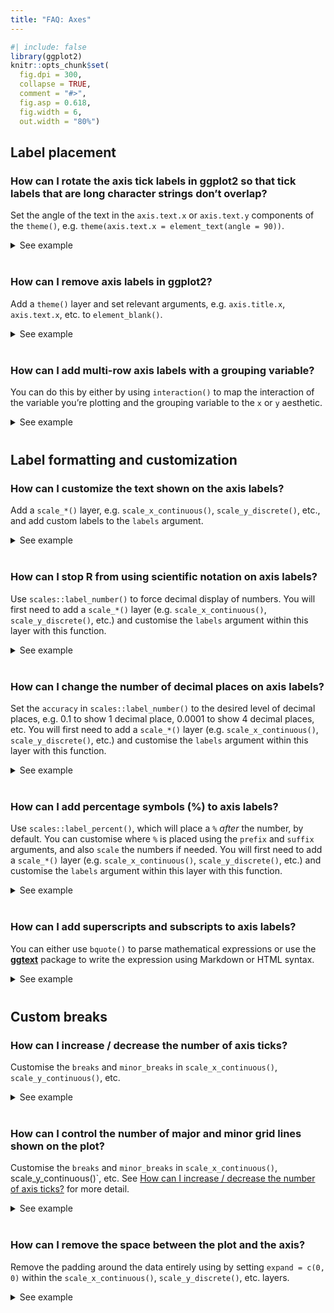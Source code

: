 ```yaml
---
title: "FAQ: Axes"
---
```


```{=html}
<style>
  .content h3 {
    margin-top: -30px !important;
  }
  
  details {
    margin-bottom: 40px;
  }
</style>
```
```r
#| include: false
library(ggplot2)
knitr::opts_chunk$set(
  fig.dpi = 300, 
  collapse = TRUE, 
  comment = "#>",
  fig.asp = 0.618,
  fig.width = 6,
  out.width = "80%")
```

## Label placement

### How can I rotate the axis tick labels in ggplot2 so that tick labels that are long character strings don't overlap?

Set the angle of the text in the `axis.text.x` or `axis.text.y` components of the `theme()`, e.g. `theme(axis.text.x = element_text(angle = 90))`.

<details>

<summary>See example</summary>

In the following plot the labels on the x-axis are overlapping.

```r
#| label: msleep-order-sleep-total
#| fig.alt: "A boxplot showing the total amount of sleep on the y-axis for 19 
#|  taxonomical orders of mammals on the x-axis. The horizontal labels on the 
#|  x-axis for the orders overlap and are unreadable."
ggplot(msleep, aes(x = order, y = sleep_total)) +
  geom_boxplot()
```

-   Rotate axis labels: We can do this by components of the `theme()`, specifically the `axis.text.x` component. Applying some vertical and horizontal justification to the labels centers them at the axis ticks. The `angle` can be set as desired within the 0 to 360 degree range, here we set it to 90 degrees.

```r
#| label: msleep-order-sleep-total-rotate
#| fig.alt: "A boxplot showing the total amount of sleep on the y-axis for 19 
#|  taxonomical orders of mammals on the x-axis. The x-axis labels are oriented
#|  vertically and are readable."
ggplot(msleep, aes(x = order, y = sleep_total)) +
  geom_boxplot() +
  theme(axis.text.x = element_text(angle = 90, vjust = 0.5, hjust = 1))
```

-   Flip the axes: Use the y-axis for long labels.

```r
#| label: msleep-order-sleep-total-flip
#| fig.alt: "A boxplot showing the total amount of sleep on the x-axis for 19
#|  taxonomical orders of mammals on the y-axis. The y-axis labels are oriented
#|  horizontally and are readable."
ggplot(msleep, aes(y = order, x = sleep_total)) +
  geom_boxplot()
```

-   Dodge axis labels: Add a `scale_*()` layer, e.g. `scale_x_continuous()`, `scale_y_discrete()`, etc., and customise the `guide` argument with the `guide_axis()` function. In this case we want to customise the x-axis, and the variable on the x-axis is discrete, so we'll use `scale_x_discrete()`. In the `guide` argument we use the `guide_axis()` and specify how many rows to dodge the labels into with `n.dodge`. This is likely a trial-and-error exercise, depending on the lengths of your labels and the width of your plot. In this case we've settled on 3 rows to render the labels.

```r
#| label: msleep-order-sleep-total-dodge
#| fig.alt: "A boxplot showing the total amount of sleep on the y-axis for 19 
#|  taxonomical orders of mammals on the x-axis. The horizontal labels on the 
#|  x-axis are dodged to three levels so that they remain readable."
ggplot(msleep, aes(x = order, y = sleep_total)) +
  geom_boxplot() +
  scale_x_discrete(guide = guide_axis(n.dodge = 3))
```

-   Omit overlapping labels: Alternatively, you can set `guide_axis(check.overlap = TRUE)` to omit axis labels that overlap. ggplot2 will prioritize the first, last, and middle labels. Note that this option might be more preferable for axes representing variables that have an inherent ordering that is obvious to the audience of the plot, so that it's trivial to guess what the missing labels are. (This is not the case for the following plot.)

```r
#| label: msleep-order-sleep-total-check-overlap
#| fig.alt: "A boxplot showing the total amount of sleep on the y-axis for 19 
#|  taxonomical orders of mammals on the x-axis. Several of the x-axis labels
#|  have been omitted, but the one that remain are readable and don't overlap."
ggplot(msleep, aes(x = order, y = sleep_total)) +
  geom_boxplot() +
  scale_x_discrete(guide = guide_axis(check.overlap = TRUE))
```

</details>

### How can I remove axis labels in ggplot2?

Add a `theme()` layer and set relevant arguments, e.g. `axis.title.x`, `axis.text.x`, etc. to `element_blank()`.

<details>

<summary>See example</summary>

Suppose we want to remove the axis labels entirely.

```r
#| ref-label: msleep-order-sleep-total
#| fig.alt: "A boxplot showing the total amount of sleep on the y-axis for 19 
#|  taxonomical orders of mammals on the x-axis. The horizontal labels on the 
#|  x-axis for the orders overlap and are unreadable."
```

-   Remove x or y axis labels: If you want to modify just one of the axes, you can do so by modifying the components of the `theme()`, setting the elements you want to remove to `element_blank()`. You would replace `x` with `y` for applying the same update to the y-axis. Note the distinction between `axis.title` and `axis.ticks` -- `axis.title` is the name of the variable and `axis.text` is the text accompanying each of the ticks.

```r
#| fig.alt: "A boxplot showing the total amount of sleep on the y-axis for 19
#|  taxonomical orders of mammals on the x-axis. The annotation on the x-axis
#|  is absent."
ggplot(msleep, aes(x = order, y = sleep_total)) +
  geom_boxplot() +
  theme(
    axis.title.x = element_blank(),
    axis.text.x = element_blank(),
    axis.ticks.x = element_blank()
  )
```

-   Remove all axis labels: You can use `theme_void()` to remove all theming elements. Note that this might remove more features than you like. For finer control over the theme, see below.

```r
#| fig.alt: "A boxplot showing the total amount of sleep on the y-axis for 19 
#|  taxonomical orders of mammals on the x-axis. The plot has no axes, 
#|  gridlines or background panel."
ggplot(msleep, aes(x = order, y = sleep_total)) +
  geom_boxplot() + 
  theme_void()
```

</details>

### How can I add multi-row axis labels with a grouping variable?

You can do this by either by using `interaction()` to map the interaction of the variable you're plotting and the grouping variable to the `x` or `y` aesthetic.

<details>

<summary>See example</summary>

Suppose you have the following data on sales for each quarter across two years.

```r
library(tibble)

sales <- tribble(
  ~value, ~quarter, ~year,
  10,     "Q1",     2020,
  15,     "Q2",     2020,
  15,     "Q3",     2020,
  20,     "Q4",     2020,
  10,     "Q1",     2021,
  25,     "Q2",     2021,
  30,     "Q3",     2021,
  30,     "Q4",     2021
)
```

You can create a line plot of these data and facet by `year` to group the quarters for each year together.

```r
#| fig.alt: "A line plot with two panels showing value on the y-axis and four
#|  quarters on the x-axis. The left panel is labelled '2020' and the right
#|  panel is labelled '2021'."
ggplot(sales, aes(x = quarter, y = value, group = 1)) +
  geom_line() +
  facet_wrap(~year)
```

However it might be preferable to plot all points in a single plot and indicate on the x-axis that the first Q1 to Q4 are in 2020 and the second are in 2021.

To achieve this, map the `interaction()` of `quarter` and `year` to the `x` aesthetic.

```r
#| fig.alt: "A line plot with one panel showing value on the y-axis and eight
#|  quarters on the x-axis. The years are appended after each quarter label."
ggplot(sales, aes(x = interaction(quarter, year), y = value, group = 1)) +
  geom_line()
```

This achieves the desired result for the line, however the labeling in the x-axis is very busy and difficult to read.
To clean this up (1) clip the plotting area with `coord_cartesian()`, (2) remove the axis labels and add a wider margin at the bottom of the plot with `theme()`, (3) place axis labels indicating quarters underneath the plot, and (4) underneath those labels, place annotation indicating years.
Note that the x-coordinates of the year labels are manually assigned here, but if you had many more years, you might write some logic to calculate their placement.

```r
#| fig.alt: "A line plot with one panel showing value on the y-axis and eight
#|  quarters on the x-axis. The years are shown in the middle of the first four
#|  and last four quarters. The line touches the panel on the left and right."
ggplot(sales, aes(x = interaction(quarter, year), y = value, group = 1)) +
  geom_line() +
  coord_cartesian(ylim = c(9, 32), expand = FALSE, clip = "off") +
  theme(
    plot.margin = margin(1, 1, 3, 1, "lines"),
    axis.title.x = element_blank(),
    axis.text.x = element_blank()
    ) +
  annotate(geom = "text", x = seq_len(nrow(sales)), y = 8, label = sales$quarter, size = 3) +
  annotate(geom = "text", x = c(2.5, 6.5), y = 6, label = unique(sales$year), size = 4)
```

This approach works with other geoms as well.
For example, you might can create a bar plot representing the same data using the following.

```r
#| fig.alt: "A bar chart with one panel showing value on the y-axis and eight
#|  quarters on the x-axis. The years are shown in the middle of the first four
#|  and last four quarters. The outer bars touch the panel on the left and 
#|  right."
ggplot(sales, aes(x = interaction(quarter, year), y = value)) +
  geom_col() +
  coord_cartesian(ylim = c(0, 32), expand = FALSE, clip = "off") +
  annotate(geom = "text", x = seq_len(nrow(sales)), y = -1, label = sales$quarter, size = 3) +
  annotate(geom = "text", x = c(2.5, 6.5), y = -3, label = unique(sales$year), size = 4) +
  theme(
    plot.margin = margin(1, 1, 3, 1, "lines"),
    axis.title.x = element_blank(),
    axis.text.x = element_blank()
    )
```

If it's undesirable to have the bars flush against the edges of the plot, a similar result can be achieved by leveraging faceting and removing the space between facets to create the appearance of a single plot.
However note that the space between the bars for 2020 Q4 and 2021 Q1 is greater than the space between the other bars.

```r
#| fig.alt: "A bar chart showing value on the y-axis and eight
#|  quarters on the x-axis. The chart appears as a single panel. The years are 
#|  shown in the middle of the first four and last four quarters. The outer bars 
#|  do not touch the panel on the left and right."
ggplot(sales, aes(x = quarter, y = value)) +
  geom_col() +
  facet_wrap(~year, strip.position = "bottom") +
  theme(
    panel.spacing = unit(0, "lines"), 
    strip.background = element_blank(),
    strip.placement = "outside"
    ) +
  labs(x = NULL)
```

</details>

## Label formatting and customization

### How can I customize the text shown on the axis labels?

Add a `scale_*()` layer, e.g. `scale_x_continuous()`, `scale_y_discrete()`, etc., and add custom labels to the `labels` argument.

<details>

<summary>See example</summary>

Suppose you want to give more informative labels for the type of drive train.

```r
#| fig.alt: "A horizontal bar chart showing the number of cars on the x-axis
#|  for each of three types of drive trains on the y-axis. The three drive trains
#|  are labelled from top-to-bottom as 'r', 'f' and '4'."
ggplot(mpg, aes(y = drv)) +
  geom_bar()
```

-   Use the `labels` argument in the appropriate `scale_*()` function. You can find a list of these functions [here](https://ggplot2.tidyverse.org/reference/index.html#section-scales). Type of drive train (`drv`) is a discrete variable on the y-axis, so we'll adjust the labels in `scale_y_discrete()`. One option is to list the labels in the same order as the levels. Note that we start from the bottom and go up, just like we would if the variable was numeric/continuous.

```r
#| fig.alt: "A horizontal bar chart showing the number of cars on the x-axis
#|  for each of three types of drive trains on the y-axis. The three drive trains
#|  are labelled from top-to-bottom as 'Rear wheel drive', 'Front wheel drive' 
#|  and 'Four wheel drive'."
ggplot(mpg, aes(y = drv)) +
  geom_bar() +
  scale_y_discrete(
    labels = c("Four wheel drive", "Front wheel drive", "Rear wheel drive")
  )
```

-   Another approach is to use a named list. This approach not only makes the relabelling more explicit, but it also means you don't need to worry about the order of the levels.

```r
#| fig.alt: "A horizontal bar chart showing the number of cars on the x-axis
#|  for each of three types of drive trains on the y-axis. The three drive trains
#|  are labelled from top-to-bottom as 'Rear wheel drive', 'Front wheel drive' 
#|  and 'Four wheel drive'."
ggplot(mpg, aes(y = drv)) +
  geom_bar() +
  scale_y_discrete(
    labels = c(
      "f" = "Front wheel drive",
      "r" = "Rear wheel drive",
      "4" = "Four wheel drive"
    )
  )
```

</details>

### How can I stop R from using scientific notation on axis labels?

Use `scales::label_number()` to force decimal display of numbers.
You will first need to add a `scale_*()` layer (e.g. `scale_x_continuous()`, `scale_y_discrete()`, etc.) and customise the `labels` argument within this layer with this function.

<details>

<summary>See example</summary>

By default, large numbers on the axis labels in the following plot are shown in scientific notation.

```r
#| fig.alt: "A scatter plot showing the median sale price of housing in Texas
#|  on the x-axis and the total volume of sales on the y-axis. The labels of
#|  both axes are in scientific notation, for example: '1e+09'."
ggplot(txhousing, aes(x = median, y = volume)) +
  geom_point()
```

The [**scales**](https://scales.r-lib.org/) package offers a large number of functions to control the formatting of axis labels and legend keys.
Use `scales::label_number()` to force decimal display of numbers rather than using scientific notation or use `scales::label_comma()` to insert a comma every three digits.

```r
#| fig.alt: "A scatter plot showing the median sale price of housing in Texas
#|  on the x-axis and the total volume of sales on the y-axis. The labels of
#|  the y-axis are written out in full, with commas marking groups of three 
#|  zeroes. The x-axis labels are written out in full, with spaces marking 
#|  groups of three zeroes."
library(scales)
ggplot(txhousing, aes(x = median, y = volume)) +
  geom_point() +
  scale_x_continuous(labels = label_number()) +
  scale_y_continuous(labels = label_comma())
```

</details>

### How can I change the number of decimal places on axis labels?

Set the `accuracy` in `scales::label_number()` to the desired level of decimal places, e.g. 0.1 to show 1 decimal place, 0.0001 to show 4 decimal places, etc.
You will first need to add a `scale_*()` layer (e.g. `scale_x_continuous()`, `scale_y_discrete()`, etc.) and customise the `labels` argument within this layer with this function.

<details>

<summary>See example</summary>

Suppose you want to increase/decrease the number of decimal spaces shown in the axis text in the following plot.

```r
#| fig.alt: "A scatter plot showing the difference in longitude on the x-axis
#|  and difference in latitude on the y-axis for seal movements. The x-axis
#|  labels have one digit after the decimal place. The y-axis labels have two 
#|  digits after the decimal place."
ggplot(seals, aes(x = delta_long, y = delta_lat)) +
  geom_point()
```

The [**scales**](https://scales.r-lib.org/) package offers a large number of functions to control the formatting of axis labels and legend keys.
Use `scales::label_number()` where the `accuracy` argument indicates the number to round to, e.g. 0.1 to show 1 decimal place, 0.0001 to show 4 decimal places, etc.

```r
#| fig.alt: "A scatter plot showing the difference in longitude on the x-axis
#|  and difference in latitude on the y-axis for seal movements. The x-axis
#|  labels have one digit after the decimal place. The y-axis labels have four 
#|  digits after the decimal place."
library(scales)
ggplot(seals, aes(x = delta_long, y = delta_lat)) +
  geom_point() +
  scale_x_continuous(labels = label_number(accuracy = 0.1)) +
  scale_y_continuous(labels = label_number(accuracy = 0.0001))
```

</details>

### How can I add percentage symbols (%) to axis labels?

Use `scales::label_percent()`, which will place a `%` *after* the number, by default.
You can customise where `%` is placed using the `prefix` and `suffix` arguments, and also `scale` the numbers if needed.
You will first need to add a `scale_*()` layer (e.g. `scale_x_continuous()`, `scale_y_discrete()`, etc.) and customise the `labels` argument within this layer with this function.

<details>

<summary>See example</summary>

The variable on the y-axis of the following line plot (`psavert`) indicates the personal savings rate, which is in percentages.

```r
#| fig.alt: "A lineplot showing the personal savings rate over time from 1967
#|   to 2015."
ggplot(economics, aes(x = date, y = psavert, group = 1)) +
  geom_line()
```

With `scales::label_percent()` you can add `%`s after the numbers shown on the axis to make the units more clear.

```r
#| fig.alt: "A lineplot showing the personal savings rate over time from 1967
#|   to 2015. The y-axis labels are appended by percentage signs."
ggplot(economics, aes(x = date, y = psavert, group = 1)) +
  geom_line() +
  scale_y_continuous(labels = scales::label_percent(scale = 1, accuracy = 1))
```

where the `accuracy` argument indicates the number to round to, e.g. 0.1 to show 1 decimal place, 0.0001 to show 4 decimal places, etc.

</details>

### How can I add superscripts and subscripts to axis labels?

You can either use `bquote()` to parse mathematical expressions or use the [**ggtext**](https://wilkelab.org/ggtext/) package to write the expression using Markdown or HTML syntax.

<details>

<summary>See example</summary>

In the following plot `cty` is squared and `hwy` is log transformed.

```r
#| fig.alt: "A scatter plot showing the squared city miles per gallon on the 
#|  x-axis versus the logarithm of highway miles per gallon on the y-axis for 
#|  234 cars."
ggplot(mpg, aes(x = cty^2, y = log(hwy))) +
  geom_point()
```

-   Use `bquote()` function to parse mathematical expressions.

```r
#| fig.alt: "A scatter plot showing the squared city miles per gallon on the 
#|  x-axis versus the base 10 logarithm of highway miles per gallon on the 
#|  y-axis for 234 cars. In the axis titles, the base 10 is indicated in 
#|  subscript on the y-axis and the power 2 is indicated in superscript on
#|  the x-axis."
ggplot(mpg, aes(x = cty^2, y = log(hwy, base = 10))) +
  geom_point() +
  labs(
    x = bquote(cty^2),
    y = bquote(paste(log[10], "(hwy)"))
  )
```

-   If you're already familiar with Markdown and HTML, you might prefer using the [ggtext](https://wilkelab.org/ggtext/) package instead. In Markdown we can write the axis labels as `cty<sup>2</sup>` and `log<sub>10</sub>(hwy)` for x and y axes, respectively. Then, we tell ggplot2 to interpret the axis labels as Markdown and not as plain text by setting `axis.title.x` and `axis.title.y` to `ggtext::element_markdown()`.

```r
#| fig.alt: "A scatter plot showing the squared city miles per gallon on the 
#|  x-axis versus the base 10 logarithm of highway miles per gallon on the 
#|  y-axis for 234 cars. In the axis titles, the base 10 is indicated in 
#|  subscript on the y-axis and the power 2 is indicated in superscript on
#|  the x-axis."
ggplot(mpg, aes(x = cty^2, y = log(hwy, base = 10))) +
  geom_point() +
  labs(
    x = "cty<sup>2</sup>",
    y = "log<sub>10</sub>(hwy)"
  ) +
  theme(
    axis.title.x = ggtext::element_markdown(),
    axis.title.y = ggtext::element_markdown()
    )
```

</details>

## Custom breaks

### How can I increase / decrease the number of axis ticks?

Customise the `breaks` and `minor_breaks` in `scale_x_continuous()`, `scale_y_continuous()`, etc.

<details>

<summary>See example</summary>

Suppose you want to customise the major and minor grid lines on both the x and the y axes of the following plot.

```r
#| fig.alt: "A scatter plot showing city miles per gallon on the x-axis versus 
#|  the highway miles per gallon on the y-axis for 234 cars. The distance
#|  between axis ticks is constant within each axis."
ggplot(mpg, aes(x = cty, y = hwy)) +
  geom_point()
```

You can set `breaks` and `minor_breaks` in `scale_x_continuous()` and `scale_y_continuous()` as desired.
For example, on the x-axis we have major and minor grid breaks defined as a sequence and on the y-axis we have explicitly stated where major breaks should appear as a vector (the value stated are randomly selected for illustrative purposes only, they don't follow a best practice) and we have completely turned off minor grid lines by setting `minor_breaks` to `NULL`.

```r
#| fig.alt: "A scatter plot showing city miles per gallon on the x-axis versus 
#|  the highway miles per gallon on the y-axis for 234 cars. The distance
#|  between axis ticks varies within the y-axis. There are no minor horizontal
#|  grid lines, and there are three minor vertical gridlines between major 
#|  ones."
ggplot(mpg, aes(x = cty, y = hwy)) +
  geom_point() +
  scale_x_continuous(
    breaks = seq(9, 35, 3),
    minor_breaks = seq(8.5, 35.5, 1)
  )  +
  scale_y_continuous(
    breaks = c(12, 23, 36, 41),
    minor_breaks = NULL
  )
```

</details>

### How can I control the number of major and minor grid lines shown on the plot?

Customise the `breaks` and `minor_breaks` in `scale_x_continuous()`, scale_y\_continuous()\`, etc.
See [How can I increase / decrease the number of axis ticks?](#how-can-i-increase-decrease-the-number-of-axis-ticks-)
for more detail.

<details>

<summary>See example</summary>

Note that the question was about grid lines but we answered it using breaks.
This is because ggplot2 will place major grid lines at each break supplied to `breaks` and minor grid lines at each break supplied to `minor_breaks`.

</details>

### How can I remove the space between the plot and the axis?

Remove the padding around the data entirely using by setting `expand = c(0, 0)` within the `scale_x_continuous()`, `scale_y_discrete()`, etc. layers.

<details>

<summary>See example</summary>

-   Remove all padding: Suppose you want to remove the padding around the heat map so it's flush against the axes.

```r
#| fig.alt: "A heatmap showing a 2D density estimate of the waiting and 
#|  eruption times of the Old Faithful geyser. The heatmap does not touch the
#|  panel edges."
ggplot(faithfuld, aes(waiting, eruptions)) +
  geom_raster(aes(fill = density))
```

Since both x and y variables are continuous, we set `expand = c(0, 0)` in both `scale_x_continuous()` and `scale_y_continuous()`.

```r
#| fig.alt: "A heatmap showing a 2D density estimate of the waiting and 
#|  eruption times of the Old Faithful geyser. The heatmap touches the panel 
#|  edges."
ggplot(faithfuld, aes(waiting, eruptions)) +
  geom_raster(aes(fill = density)) +
  scale_x_continuous(expand = c(0, 0)) +
  scale_y_continuous(expand = c(0, 0))
```

-   Remove some of the padding: Suppose you want to remove the padding below the bars and the x-axis only.

```r
#| fig.alt: "A bar chart showing the number of cars for each of three types
#|  of drive train. No parts of the bars touch the panel edges."
ggplot(mpg, aes(drv)) +
  geom_bar()
```

You would make this adjustment on `scale_y_continuous()` since that padding is in the vertical direction.

```r
#| fig.alt: "A bar chart showing the number of cars for each of three types
#|  of drive train. All bars touch the bottom of the panel, and the highest bar 
#|  touches the top of the panel."
ggplot(mpg, aes(drv)) +
  geom_bar() +
  scale_y_continuous(expand = c(0, 0))
```

However note that this removes the padding at the bottom of the bars as well as on top.
By default, ggplot2 expands the scale by 5% on each side for continuous variables and by 0.6 units on each side for discrete variables.
To keep the default expansion on top while removing it at the bottom, you can use the following.
The `mult` argument in `expansion()` takes a multiplicative range expansion factors.
Given a vector of length 2, the lower limit is expanded by `mult[1]` (in this case 0) and the upper limit is expanded by `mult[2]` (in this case 0.05).

```r
#| fig.alt: "A bar chart showing the number of cars for each of three types
#|  of drive train. All bars touch the bottom of the panel, and no bar touches 
#|  the top of the panel."
ggplot(mpg, aes(drv)) +
  geom_bar() +
  scale_y_continuous(expand = expansion(mult = c(0, 0.05)))
```

</details>
